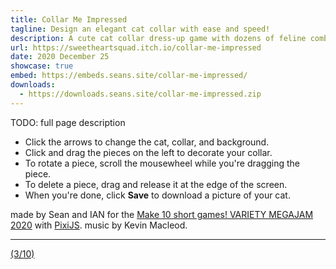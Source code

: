 ```yaml
---
title: Collar Me Impressed
tagline: Design an elegant cat collar with ease and speed!
description: A cute cat collar dress-up game with dozens of feline combinations and accessories to choose from!
url: https://sweetheartsquad.itch.io/collar-me-impressed
date: 2020 December 25
showcase: true
embed: https://embeds.seans.site/collar-me-impressed/
downloads:
  - https://downloads.seans.site/collar-me-impressed.zip
---
```


TODO: full page description



- Click the arrows to change the cat, collar, and background.
- Click and drag the pieces on the left to decorate your collar.
- To rotate a piece, scroll the mousewheel while you're dragging the piece.
- To delete a piece,&nbsp;drag and release it at&nbsp;the edge of the screen.
- When you're done, click <strong>Save</strong> to download a picture of your cat.

made by Sean and IAN for the&nbsp;[Make 10 short games! VARIETY MEGAJAM 2020](https://itch.io/jam/vmj2020)&nbsp;with&nbsp;<span style="color: inherit; font-size: inherit;"></span>[PixiJS](https://www.pixijs.com/). music by Kevin Macleod.<br/>

---

[(3/10)](https://itch.io/c/1319442/variety-megajam-2020-entries)
